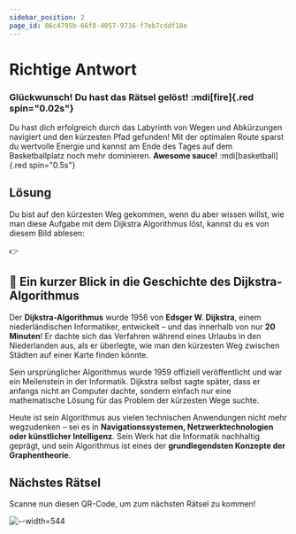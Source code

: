 ```yaml
---
sidebar_position: 2
page_id: 86c4795b-66f8-4057-9716-f7eb7cddf18e
---
```


# Richtige Antwort

### Glückwunsch! Du hast das Rätsel gelöst! :mdi[fire]{.red spin="0.02s"}

Du hast dich erfolgreich durch das Labyrinth von Wegen und Abkürzungen navigiert und den kürzesten Pfad gefunden! Mit der optimalen Route sparst du wertvolle Energie und kannst am Ende des Tages auf dem Basketballplatz noch mehr dominieren. **Awesome sauce!** :mdi[basketball]{.red spin="0.5s"}

## Lösung

Du bist auf den kürzesten Weg gekommen, wenn du aber wissen willst, wie man diese Aufgabe mit dem Dijkstra Algorithmus löst, kannst du es von diesem Bild ablesen:

👉

## **📜 Ein kurzer Blick in die Geschichte des Dijkstra-Algorithmus**

Der **Dijkstra-Algorithmus** wurde 1956 von **Edsger W. Dijkstra**, einem niederländischen Informatiker, entwickelt – und das innerhalb von nur **20 Minuten**! Er dachte sich das Verfahren während eines Urlaubs in den Niederlanden aus, als er überlegte, wie man den kürzesten Weg zwischen Städten auf einer Karte finden könnte.

Sein ursprünglicher Algorithmus wurde 1959 offiziell veröffentlicht und war ein Meilenstein in der Informatik. Dijkstra selbst sagte später, dass er anfangs nicht an Computer dachte, sondern einfach nur eine mathematische Lösung für das Problem der kürzesten Wege suchte.

Heute ist sein Algorithmus aus vielen technischen Anwendungen nicht mehr wegzudenken – sei es in **Navigationssystemen, Netzwerktechnologien oder künstlicher Intelligenz**. Sein Werk hat die Informatik nachhaltig geprägt, und sein Algorithmus ist eines der **grundlegendsten Konzepte der Graphentheorie**.

## Nächstes Rätsel

Scanne nun diesen QR-Code, um zum nächsten Rätsel zu kommen!

![--width=544](./images/photo_2025-04-03_04-15-23.jpg)